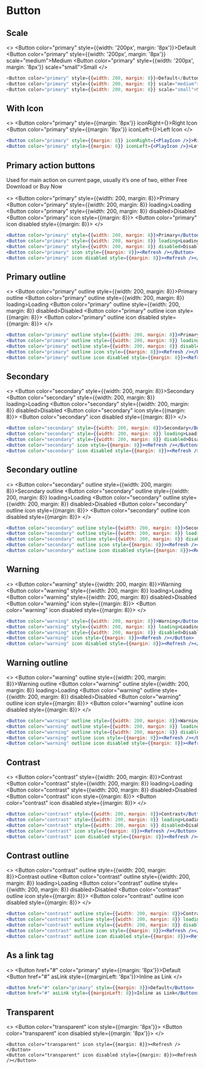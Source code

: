 
# Button

## Scale

<>
  <Button color="primary" style={{width: '200px', margin: '8px'}}>Default</Button>
  <Button color="primary" style={{width: '200px', margin: '8px'}} scale="medium">Medium</Button>
  <Button color="primary" style={{width: '200px', margin: '8px'}} scale="small">Small</Button>
</>

```javascript
<Button color="primary" style={{width: 200, margin: 8}}>Default</Button>
<Button color="primary" style={{width: 200, margin: 8}} scale="medium">Medium</Button>
<Button color="primary" style={{width: 200, margin: 8}} scale="small">Small</Button>
```

## With Icon

<>
  <Button color="primary" style={{margin: '8px'}} iconRight={<PlayIcon />}>Right Icon</Button>
  <Button color="primary" style={{margin: '8px'}} iconLeft={<PlayIcon />}>Left Icon</Button>
</>

```jsx
<Button color="primary" style={{margin: 8}} iconRight={<PlayIcon />}>Right Icon</Button>
<Button color="primary" style={{margin: 8}} iconLeft={<PlayIcon />}>Left Icon</Button>
```

## Primary action buttons

Used for main action on current page, usually it’s one of two, either Free Download or Buy Now

<>
  <Button color="primary" style={{width: 200, margin: 8}}>Primary</Button>
  <Button color="primary" style={{width: 200, margin: 8}} loading>Loading</Button>
  <Button color="primary" style={{width: 200, margin: 8}} disabled>Disabled</Button>
  <Button color="primary" icon style={{margin: 8}}><Refresh /></Button>
  <Button color="primary" icon disabled style={{margin: 8}}><Refresh /></Button>
</>

```jsx
<Button color="primary" style={{width: 200, margin: 8}}>Primary</Button>
<Button color="primary" style={{width: 200, margin: 8}} loading>Loading</Button>
<Button color="primary" style={{width: 200, margin: 8}} disabled>Disabled</Button>
<Button color="primary" icon style={{margin: 8}}><Refresh /></Button>
<Button color="primary" icon disabled style={{margin: 8}}><Refresh /></Button>
```

## Primary outline

<>
  <Button color="primary" outline style={{width: 200, margin: 8}}>Primary outline</Button>
  <Button color="primary" outline style={{width: 200, margin: 8}} loading>Loading</Button>
  <Button color="primary" outline style={{width: 200, margin: 8}} disabled>Disabled</Button>
  <Button color="primary" outline icon style={{margin: 8}}><Refresh /></Button>
  <Button color="primary" outline icon disabled style={{margin: 8}}><Refresh /></Button>
</>

```jsx
<Button color="primary" outline style={{width: 200, margin: 8}}>Primary outline</Button>
<Button color="primary" outline style={{width: 200, margin: 8}} loading>Loading</Button>
<Button color="primary" outline style={{width: 200, margin: 8}} disabled>Disabled</Button>
<Button color="primary" outline icon style={{margin: 8}}><Refresh /></Button>
<Button color="primary" outline icon disabled style={{margin: 8}}><Refresh /></Button>
```

## Secondary

<>
  <Button color="secondary" style={{width: 200, margin: 8}}>Secondary</Button>
  <Button color="secondary" style={{width: 200, margin: 8}} loading>Loading</Button>
  <Button color="secondary" style={{width: 200, margin: 8}} disabled>Disabled</Button>
  <Button color="secondary" icon style={{margin: 8}}><Refresh /></Button>
  <Button color="secondary" icon disabled style={{margin: 8}}><Refresh /></Button>
</>

```jsx
<Button color="secondary" style={{width: 200, margin: 8}}>Secondary</Button>
<Button color="secondary" style={{width: 200, margin: 8}} loading>Loading</Button>
<Button color="secondary" style={{width: 200, margin: 8}} disabled>Disabled</Button>
<Button color="secondary" icon style={{margin: 8}}><Refresh /></Button>
<Button color="secondary" icon disabled style={{margin: 8}}><Refresh /></Button>
```

## Secondary outline

<>
  <Button color="secondary" outline style={{width: 200, margin: 8}}>Secondary outline</Button>
  <Button color="secondary" outline style={{width: 200, margin: 8}} loading>Loading</Button>
  <Button color="secondary" outline style={{width: 200, margin: 8}} disabled>Disabled</Button>
  <Button color="secondary" outline icon style={{margin: 8}}><Refresh /></Button>
  <Button color="secondary" outline icon disabled style={{margin: 8}}><Refresh /></Button>
</>

```jsx
<Button color="secondary" outline style={{width: 200, margin: 8}}>Secondary outline</Button>
<Button color="secondary" outline style={{width: 200, margin: 8}} loading>Loading</Button>
<Button color="secondary" outline style={{width: 200, margin: 8}} disabled>Disabled</Button>
<Button color="secondary" outline icon style={{margin: 8}}><Refresh /></Button>
<Button color="secondary" outline icon disabled style={{margin: 8}}><Refresh /></Button>
```

## Warning

<>
  <Button color="warning" style={{width: 200, margin: 8}}>Warning</Button>
  <Button color="warning" style={{width: 200, margin: 8}} loading>Loading</Button>
  <Button color="warning" style={{width: 200, margin: 8}} disabled>Disabled</Button>
  <Button color="warning" icon style={{margin: 8}}><Refresh /></Button>
  <Button color="warning" icon disabled style={{margin: 8}}><Refresh /></Button>
</>

```jsx
<Button color="warning" style={{width: 200, margin: 8}}>Warning</Button>
<Button color="warning" style={{width: 200, margin: 8}} loading>Loading</Button>
<Button color="warning" style={{width: 200, margin: 8}} disabled>Disabled</Button>
<Button color="warning" icon style={{margin: 8}}><Refresh /></Button>
<Button color="warning" icon disabled style={{margin: 8}}><Refresh /></Button>
```

## Warning outline

<>
  <Button color="warning" outline style={{width: 200, margin: 8}}>Warning outline</Button>
  <Button color="warning" outline style={{width: 200, margin: 8}} loading>Loading</Button>
  <Button color="warning" outline style={{width: 200, margin: 8}} disabled>Disabled</Button>
  <Button color="warning" outline icon style={{margin: 8}}><Refresh /></Button>
  <Button color="warning" outline icon disabled style={{margin: 8}}><Refresh /></Button>
</>

```jsx
<Button color="warning" outline style={{width: 200, margin: 8}}>Warning outline</Button>
<Button color="warning" outline style={{width: 200, margin: 8}} loading>Loading</Button>
<Button color="warning" outline style={{width: 200, margin: 8}} disabled>Disabled</Button>
<Button color="warning" outline icon style={{margin: 8}}><Refresh /></Button>
<Button color="warning" outline icon disabled style={{margin: 8}}><Refresh /></Button>
```

## Contrast

<>
  <Button color="contrast" style={{width: 200, margin: 8}}>Contrast</Button>
  <Button color="contrast" style={{width: 200, margin: 8}} loading>Loading</Button>
  <Button color="contrast" style={{width: 200, margin: 8}} disabled>Disabled</Button>
  <Button color="contrast" icon style={{margin: 8}}><Refresh /></Button>
  <Button color="contrast" icon disabled style={{margin: 8}}><Refresh /></Button>
</>

```jsx
<Button color="contrast" style={{width: 200, margin: 8}}>Contrast</Button>
<Button color="contrast" style={{width: 200, margin: 8}} loading>Loading</Button>
<Button color="contrast" style={{width: 200, margin: 8}} disabled>Disabled</Button>
<Button color="contrast" icon style={{margin: 8}}><Refresh /></Button>
<Button color="contrast" icon disabled style={{margin: 8}}><Refresh /></Button>
```

## Contrast outline

<>
  <Button color="contrast" outline style={{width: 200, margin: 8}}>Contrast outline</Button>
  <Button color="contrast" outline style={{width: 200, margin: 8}} loading>Loading</Button>
  <Button color="contrast" outline style={{width: 200, margin: 8}} disabled>Disabled</Button>
  <Button color="contrast" outline icon style={{margin: 8}}><Refresh /></Button>
  <Button color="contrast" outline icon disabled style={{margin: 8}}><Refresh /></Button>
</>

```jsx
<Button color="contrast" outline style={{width: 200, margin: 8}}>Contrast outline</Button>
<Button color="contrast" outline style={{width: 200, margin: 8}} loading>Loading</Button>
<Button color="contrast" outline style={{width: 200, margin: 8}} disabled>Disabled</Button>
<Button color="contrast" outline icon style={{margin: 8}}><Refresh /></Button>
<Button color="contrast" outline icon disabled style={{margin: 8}}><Refresh /></Button>
```


## As a link tag

<>
  <Button href="#" color="primary" style={{margin: '8px'}}>Default</Button>
  <Button href="#" asLink style={{marginLeft: '8px'}}>Inline as Link</Button>
</>

```jsx
<Button href="#" color="primary" style={{margin: 8}}>Default</Button>
<Button href="#" asLink style={{marginLeft: 8}}>Inline as Link</Button>
```

## Transparent

<>
  <Button color="transparent" icon style={{margin: '8px'}}><Refresh /></Button>
  <Button color="transparent" icon disabled style={{margin: '8px'}}><Refresh /></Button>
</>

```
<Button color="transparent" icon style={{margin: 8}}><Refresh /></Button>
<Button color="transparent" icon disabled style={{margin: 8}}><Refresh /></Button>
```
